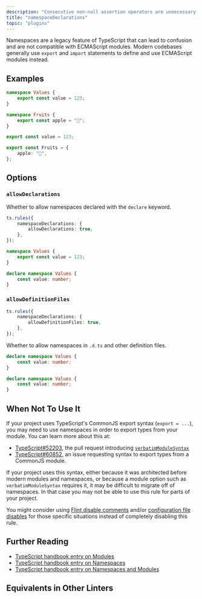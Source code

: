 ```yaml
---
description: "Consecutive non-null assertion operators are unnecessary."
title: "namespaceDeclarations"
topic: "plugins"
---
```



<RuleSummary plugin="ts" rule="namespaceDeclarations" />

Namespaces are a legacy feature of TypeScript that can lead to confusion and are not compatible with ECMAScript modules.
Modern codebases generally use `export` and `import` statements to define and use ECMAScript modules instead.

## Examples

<Tabs>
<TabItem label="❌ Incorrect">

```ts
namespace Values {
	export const value = 123;
}
```

```ts
namespace Fruits {
	export const apple = "🍎";
}
```

</TabItem>
<TabItem label="✅ Correct">

```ts
export const value = 123;
```

```ts
export const Fruits = {
	apple: "🍎",
};
```

</TabItem>
</Tabs>

## Options

### `allowDeclarations`

Whether to allow namespaces declared with the `declare` keyword.

```ts
ts.rules({
	namespaceDeclarations: {
		allowDeclarations: true,
	},
});
```

<Tabs>
<TabItem label="❌ Incorrect">

```ts
namespace Values {
	export const value = 123;
}
```

</TabItem>
<TabItem label="✅ Correct">

```ts
declare namespace Values {
	const value: number;
}
```

</TabItem>
</Tabs>

### `allowDefinitionFiles`

```ts
ts.rules({
	namespaceDeclarations: {
		allowDefinitionFiles: true,
	},
});
```

Whether to allow namespaces in `.d.ts` and other definition files.

<Tabs>
<TabItem label="❌ Incorrect">

```ts title="index.ts"
declare namespace Values {
	const value: number;
}
```

</TabItem>
<TabItem label="✅ Correct">

```ts title="index.d.ts"
declare namespace Values {
	const value: number;
}
```

</TabItem>
</Tabs>

## When Not To Use It

If your project uses TypeScript's CommonJS export syntax (`export = ...`), you may need to use namespaces in order to export types from your module.
You can learn more about this at:

- [TypeScript#52203](https://github.com/microsoft/TypeScript/pull/52203), the pull request introducing [`verbatimModuleSyntax`](https://www.typescriptlang.org/tsconfig/#verbatimModuleSyntax)
- [TypeScript#60852](https://github.com/microsoft/TypeScript/issues/60852), an issue requesting syntax to export types from a CommonJS module.

If your project uses this syntax, either because it was architected before modern modules and namespaces, or because a module option such as `verbatimModuleSyntax` requires it, it may be difficult to migrate off of namespaces.
In that case you may not be able to use this rule for parts of your project.

You might consider using [Flint disable comments](/) and/or [configuration file disables](/) for those specific situations instead of completely disabling this rule.

## Further Reading

- [TypeScript handbook entry on Modules](https://www.typescriptlang.org/docs/handbook/modules.html)
- [TypeScript handbook entry on Namespaces](https://www.typescriptlang.org/docs/handbook/namespaces.html)
- [TypeScript handbook entry on Namespaces and Modules](https://www.typescriptlang.org/docs/handbook/namespaces-and-modules.html)

## Equivalents in Other Linters

<RuleEquivalents pluginId="ts" ruleId="namespaceDeclarations" />
